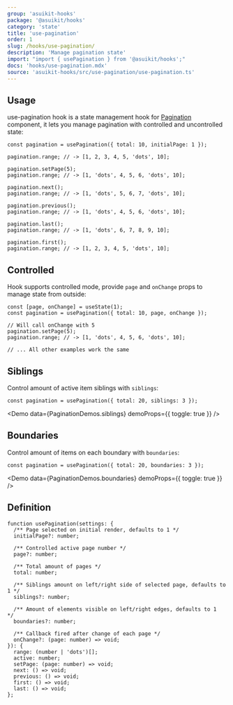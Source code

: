 ```yaml
---
group: 'asuikit-hooks'
package: '@asuikit/hooks'
category: 'state'
title: 'use-pagination'
order: 1
slug: /hooks/use-pagination/
description: 'Manage pagination state'
import: "import { usePagination } from '@asuikit/hooks';"
docs: 'hooks/use-pagination.mdx'
source: 'asuikit-hooks/src/use-pagination/use-pagination.ts'
---
```



## Usage

use-pagination hook is a state management hook for [Pagination](/core/pagination/) component,
it lets you manage pagination with controlled and uncontrolled state:

<Demo data={PaginationDemos.usage} />

```tsx
const pagination = usePagination({ total: 10, initialPage: 1 });

pagination.range; // -> [1, 2, 3, 4, 5, 'dots', 10];

pagination.setPage(5);
pagination.range; // -> [1, 'dots', 4, 5, 6, 'dots', 10];

pagination.next();
pagination.range; // -> [1, 'dots', 5, 6, 7, 'dots', 10];

pagination.previous();
pagination.range; // -> [1, 'dots', 4, 5, 6, 'dots', 10];

pagination.last();
pagination.range; // -> [1, 'dots', 6, 7, 8, 9, 10];

pagination.first();
pagination.range; // -> [1, 2, 3, 4, 5, 'dots', 10];
```

## Controlled

Hook supports controlled mode, provide `page` and `onChange` props to manage state from outside:

```tsx
const [page, onChange] = useState(1);
const pagination = usePagination({ total: 10, page, onChange });

// Will call onChange with 5
pagination.setPage(5);
pagination.range; // -> [1, 'dots', 4, 5, 6, 'dots', 10];

// ... All other examples work the same
```

## Siblings

Control amount of active item siblings with `siblings`:

```tsx
const pagination = usePagination({ total: 20, siblings: 3 });
```

<Demo data={PaginationDemos.siblings} demoProps={{ toggle: true }} />

## Boundaries

Control amount of items on each boundary with `boundaries`:

```tsx
const pagination = usePagination({ total: 20, boundaries: 3 });
```

<Demo data={PaginationDemos.boundaries} demoProps={{ toggle: true }} />

## Definition

```tsx
function usePagination(settings: {
  /** Page selected on initial render, defaults to 1 */
  initialPage?: number;

  /** Controlled active page number */
  page?: number;

  /** Total amount of pages */
  total: number;

  /** Siblings amount on left/right side of selected page, defaults to 1 */
  siblings?: number;

  /** Amount of elements visible on left/right edges, defaults to 1  */
  boundaries?: number;

  /** Callback fired after change of each page */
  onChange?: (page: number) => void;
}): {
  range: (number | 'dots')[];
  active: number;
  setPage: (page: number) => void;
  next: () => void;
  previous: () => void;
  first: () => void;
  last: () => void;
};
```
